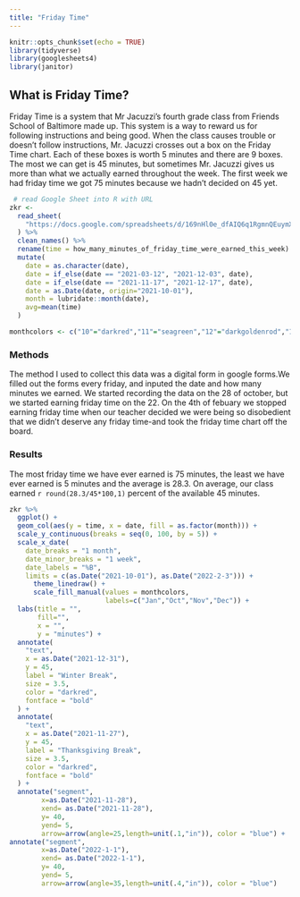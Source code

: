 ```yaml
---
title: "Friday Time"
---
```



```r
knitr::opts_chunk$set(echo = TRUE)
library(tidyverse)
library(googlesheets4)
library(janitor)
```

## What is Friday Time?

Friday Time is a system that  Mr Jacuzzi's fourth grade class from Friends School of Baltimore made up. This system is a way to reward us for following instructions and being good. When the class causes trouble or doesn't follow instructions, Mr. Jacuzzi crosses out a box on the Friday Time chart. Each of these boxes is worth 5 minutes and there are 9 boxes. The most we can get is 45 minutes, but sometimes Mr. Jacuzzi gives us more than what we actually earned throughout the week. The first week we had friday time we got 75 minutes because we hadn't decided on 45 yet.



```r
 # read Google Sheet into R with URL
zkr <-
  read_sheet(
    "https://docs.google.com/spreadsheets/d/169nHl0e_dfAIQ6q1RgmnQEuymXuYdGn9O0CNfkeIe8c"
  ) %>%
  clean_names() %>%
  rename(time = how_many_minutes_of_friday_time_were_earned_this_week) %>%
  mutate(
    date = as.character(date),
    date = if_else(date == "2021-03-12", "2021-12-03", date),
    date = if_else(date == "2021-11-17", "2021-12-17", date),
    date = as.Date(date, origin="2021-10-01"),
    month = lubridate::month(date),
    avg=mean(time)
  )
```

```r
monthcolors <- c("10"="darkred","11"="seagreen","12"="darkgoldenrod","1"="mediumblue","2"="darkorchid")
```

### Methods 
The method I used to collect this data was a digital form in google forms.We filled out the forms every friday, and inputed the date and how many minutes we earned. We started recording the data on the 28 of october, but we started earning friday time on the 22. On the 4th of febuary we stopped earning friday time when our teacher decided we were being so disobedient that we didn't deserve any friday time-and took the friday time chart off the board.

### Results

The most friday time we have ever earned is 75 minutes, the least we have ever earned is 5 minutes and the average is 28.3. On average, our class earned `r round(28.3/45*100,1)` percent of the available 45 minutes.

```r
zkr %>%
  ggplot() +
  geom_col(aes(y = time, x = date, fill = as.factor(month))) +
  scale_y_continuous(breaks = seq(0, 100, by = 5)) +
  scale_x_date(
    date_breaks = "1 month",
    date_minor_breaks = "1 week",
    date_labels = "%B",
    limits = c(as.Date("2021-10-01"), as.Date("2022-2-3"))) +
      theme_linedraw() +
      scale_fill_manual(values = monthcolors,
                        labels=c("Jan","Oct","Nov","Dec")) +
  labs(title = "",
       fill="",
       x = "",
       y = "minutes") +
  annotate(
    "text",
    x = as.Date("2021-12-31"),
    y = 45,
    label = "Winter Break",
    size = 3.5,
    color = "darkred",
    fontface = "bold"
  ) +
  annotate(
    "text",
    x = as.Date("2021-11-27"),
    y = 45,
    label = "Thanksgiving Break",
    size = 3.5,
    color = "darkred",
    fontface = "bold"
  ) +
  annotate("segment", 
        x=as.Date("2021-11-28"),
        xend= as.Date("2021-11-28"),
        y= 40,
        yend= 5, 
        arrow=arrow(angle=25,length=unit(.1,"in")), color = "blue") +
annotate("segment", 
        x=as.Date("2022-1-1"),
        xend= as.Date("2022-1-1"),
        y= 40,
        yend= 5, 
        arrow=arrow(angle=35,length=unit(.4,"in")), color = "blue")
```